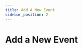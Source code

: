 ```yaml
---
title: Add A New Event
sidebar_position: 2
---
```


# Add a New Event


<div className='player-wrapper'>
<ReactPlayer url="https://youtu.be/8pj6S2MPwfU"
    width="100%"
    height="100%"
    controls={true}
    playing={true}
    muted={true}
     />
</div>